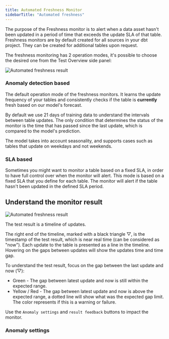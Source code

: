 ```yaml
---
title: Automated Freshness Monitor
sidebarTitle: "Automated freshness"
---
```


The purpose of the Freshness monitor is to alert when a data asset hasn't been updated in a period of time that exceeds the update SLA of that table.
Freshness monitors are by default created for all sources in your dbt project. They can be created for additional tables upon request.

The freshness monitoring has 2 operation modes, it's possible to choose the desired one from the Test Overview side panel:

<Frame>
  <div className="dark:bg-white rounded-md p-1">
    <img
      src="https://res.cloudinary.com/dvmtceykh/image/upload/v1739128141/skeyzp5p5jqpciqshsft.png"
      alt="Automated freshness result"
    />
  </div>
</Frame>


### Anomaly detection based
The default operation mode of the freshness monitors.
It learns the update frequency of your tables and consistently checks if the table is **currently** fresh based on our model's forecast.

By default we use 21 days of training data to understand the intervals between table updates. 
The only condition that determines the status of the monitor is the time that has passed since the last update, which is compared to the model's prediction.

The model takes into account seasonality, and supports cases such as tables that update on weekdays and not weekends. 

### SLA based
Sometimes you might want to monitor a table based on a fixed SLA, in order to have full control over when the monitor will alert.
This mode is based on a fixed SLA that you define for each table.
The monitor will alert if the table hasn't been updated in the defined SLA period.


## Understand the monitor result

<Frame>
  <div className="dark:bg-white rounded-md p-1">
    <img
      src="https://res.cloudinary.com/diuctyblm/image/upload/v1721131409/freshness_result_ma2riz.png"
      alt="Automated freshness result"
    />
  </div>
</Frame>

The test result is a timeline of updates.

The right end of the timeline, marked with a black triangle ▽, is the timestamp of the test result, which is near real time (can be considered as "now").
Each update to the table is presented as a line in the timeline.
Hovering on the gaps between updates will show the updates time and time gap. 

To understand the test result, focus on the gap between the last update and now (▽):

- Green - The gap between latest update and now is still within the expected range.
- Yellow / Red - The gap between latest update and now is above the expected range, a dotted line will show what was the expected gap limit. The color represents if this is a warning or failure.

Use the `Anomaly settings` and `result feedback` buttons to impact the monitor.

### Anomaly settings

<Snippet file="cloud/features/anomaly-detection/freshness-configuration.mdx" />
<Snippet file="cloud/features/anomaly-detection/all-anomalies-configuration.mdx" />
